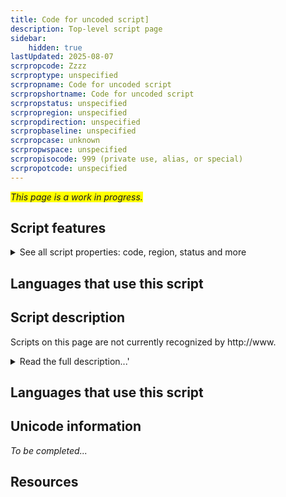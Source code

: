 ```yaml
---
title: Code for uncoded script]
description: Top-level script page
sidebar:
    hidden: true
lastUpdated: 2025-08-07
scrpropcode: Zzzz
scrproptype: unspecified
scrpropname: Code for uncoded script
scrpropshortname: Code for uncoded script
scrpropstatus: unspecified
scrpropregion: unspecified
scrpropdirection: unspecified
scrpropbaseline: unspecified
scrpropcase: unknown
scrpropwspace: unspecified
scrpropisocode: 999 (private use, alias, or special)
scrpropotcode: unspecified
---
```


<span style='background-color:yellow'>_This page is a work in progress._</span>


## Script features

<details>
<summary> See all script properties: code, region, status and more</summary>
<ScriptInfo />
</details>

## Languages that use this script

<WsList script='Zzzz' wsMax='5' />

## Script description

Scripts on this page are not currently recognized by http://www.

<details><summary>Read the full description...'</summary>_Not yet available._</details>

## Languages that use this script

<WsList script='Zzzz' wsMax='5' />

## Unicode information

_To be completed..._

## Resources

<ScriptResources detailSummary='seemore' />

